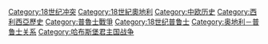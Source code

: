 [[Category:18世纪冲突|Category:18世纪冲突]]
[[Category:18世紀奧地利|Category:18世紀奧地利]]
[[Category:中欧历史|Category:中欧历史]]
[[Category:西利西亞歷史|Category:西利西亞歷史]]
[[Category:普魯士戰爭|Category:普魯士戰爭]]
[[Category:18世纪普鲁士|Category:18世纪普鲁士]]
[[Category:奥地利－普鲁士关系|Category:奥地利－普鲁士关系]]
[[Category:哈布斯堡君主国战争|Category:哈布斯堡君主国战争]]